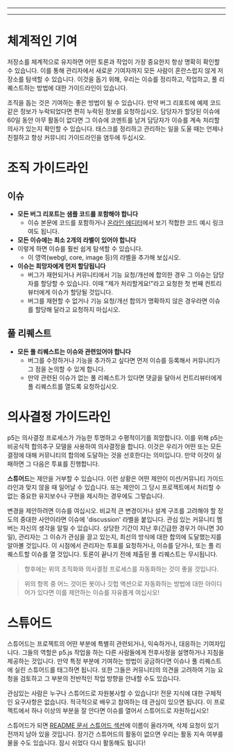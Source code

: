 
  ---
  
  ---
  # 체계적인 기여
저장소를 체계적으로 유지하면 어떤 토론과 작업이 가장 중요한지 항상 명확히 확인할 수 있습니다. 이를 통해 관리자에서 새로운 기여자까지 모든 사람이 혼란스럽지 않게 저장소를 탐색할 수 있습니다. 이것을 돕기 위해, 우리는 이슈를 정리하고, 작업하고, 풀 리퀘스트하는 방법에 대한 가이드라인이 있습니다.

조직을 돕는 것은 기여하는 좋은 방법이 될 수 있습니다. 만약 버그 리포트에 예제 코드 같은 정보가 누락되었다면 편히 누락된 정보를 요청하십시오. 담당자가 할당된 이슈에 60일 동안 아무 활동이 없다면 그 이슈에 코멘트를 남겨 담당자가 이슈를 계속 처리할 의사가 있는지 확인할 수 있습니다. 태스크를 정리하고 관리하는 일을 도울 때는 언제나 친절하고 항상 커뮤니티 가이드라인을 염두에 두십시오.



# 조직 가이드라인

## 이슈
- **모든 버그 리포트는 샘플 코드를 포함해야 합니다**
  - 이슈 본문에 코드를 포함하거나 [온라인 에디터](editor.p5js.org)에서 보기 적합한 코드 예시 링크여도 됩니다.
- **모든 이슈에는 최소 2개의 라벨이 있어야 합니다**
- 이렇게 하면 이슈를 훨씬 쉽게 탐색할 수 있습니다. 
  - 이 영역(webgl, core, image 등)의 라벨을 추가해 보십시오. 
- **이슈는 희망자에게 먼저 할당됩니다**
  - 버그가 재현되거나 커뮤니티에서 기능 요청/개선에 합의한 경우 그 이슈는 담당자를 할당할 수 있습니다. 이때 "제가 처리할게요!"라고 요청한 첫 번째 컨트리뷰터에게 이슈가 할당될 것입니다.
  - 버그를 재현할 수 없거나 기능 요청/개선 합의가 명확하지 않은 경우라면 이슈를 할당해 달라고 요청하지 마십시오.

## 풀 리퀘스트
- **모든 풀 리퀘스트는 이슈와 관련있어야 합니다**
  - 버그를 수정하거나 기능을 추가하고 싶다면 먼저 이슈를 등록해서 커뮤니티가 그 점을 논의할 수 있게 합니다.
  - 만약 관련된 이슈가 없는 풀 리퀘스트가 있다면 댓글을 달아서 컨트리뷰터에게 풀 리퀘스트를 열도록 요청하십시오.



# 의사결정 가이드라인

p5는 의사결정 프로세스가 가능한 투명하고 수평적이기를 희망합니다. 이를 위해 p5는 비공식적 합의추구 모델을 사용하여 의사결정을 합니다. 이것은 우리가 어떤 또는 모든 결정에 대해 커뮤니티의 합의에 도달하는 것을 선호한다는 의미입니다. 만약 이것이 실패하면 그 다음은 투표를 진행합니다.

**스튜어드**는 제안을 거부할 수 있습니다. 이런 상황은 어떤 제안이 미션/커뮤니티 가이드라인과 맞지 않을 때 일어날 수 있습니다. 또는 제안이 그 당시 프로젝트에서 처리할 수 없는 중요한 유지보수나 구현을 제시하는 경우에도 그렇습니다.

변경을 제안하려면 이슈를 여십시오. 비교적 큰 변경이거나 설계 구조를 고려해야 할 정도의 중대한 사안이라면 이슈에 'discussion' 라벨을 붙입니다. 관심 있는 커뮤니티 멤버는 자신의 생각을 알릴 수 있습니다. 상당한 기간이 지난 후(긴급한 경우가 아니면 30일), 관리자는 그 이슈가 관심을 끌고 있는지, 최선의 방식에 대한 합의에 도달했는지를 알아볼 것입니다. 이 시점에서 관리자는 투표를 요청하거나, 이슈를 닫거나, 또는 풀 리퀘스트할 이슈를 열 것입니다. 토론이 끝나기 전에 제출된 풀 리퀘스트는 무시됩니다.

> 향후에는 위의 조직화와 의사결정 프로세스를 자동화하는 것이 좋을 것입니다.

> 위의 항목 중 어느 것이든 봇이나 깃헙 액션으로 자동화하는 방법에 대한 아이디어가 있다면 이를 제안하는 이슈를 자유롭게 여십시오! 



# 스튜어드

스튜어드는 프로젝트의 어떤 부분에 특별히 관련되거나, 익숙하거나, 대응하는 기여자입니다. 그들의 역할은 p5.js 작업을 하는 다른 사람들에게 전후사정을 설명하거나 지침을 제공하는 것입니다. 만약 특정 부분에 기여하는 방법이 궁금하다면 이슈나 풀 리퀘스트에 실린 스튜어드를 태그하면 됩니다. 또한 그들은 커뮤니티의 의견을 고려하여 기능 요청을 검토하고 그 부분의 전반적인 작업 방향을 안내할 수도 있습니다.

관심있는 사람은 누구나 스튜어드로 자원봉사할 수 있습니다! 전문 지식에 대한 구체적인 요구사항은 없습니다. 적극적으로 배우고 참여하는 데 관심이 있으면 됩니다. 이 프로젝트에서 하나 이상의 부분을 잘 안다면 이슈를 열어서 스튜어드로 자원하십시오!

스튜어드가 되면 [README 문서 스튜어드 섹션](https://github.com/processing/p5.js#stewards)에 이름이 올라가며, 삭제 요청이 있기 전까지 남아 있을 것입니다. 장기간 스튜어드의 활동이 없으면 우리는 활동 지속 여부를 물을 수도 있습니다. 잠시 쉬었다 다시 활동해도 됩니다!

  